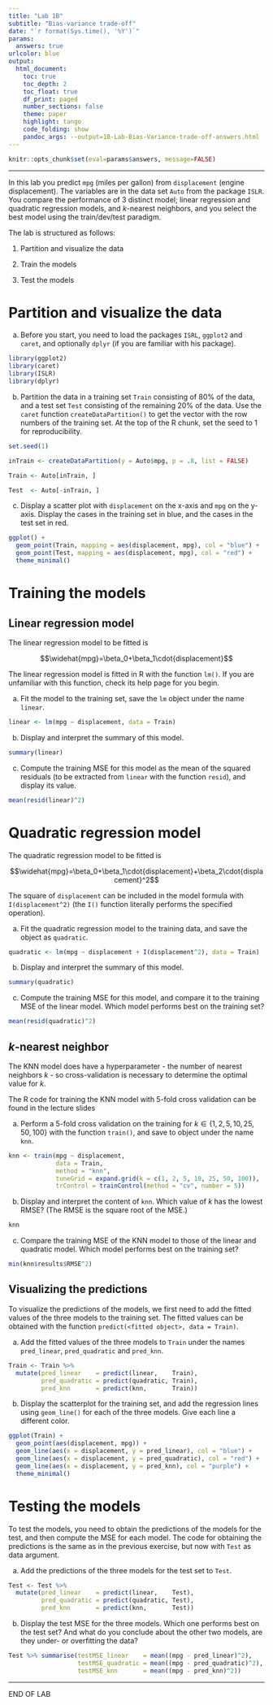 ---
title: "Lab 1B"
subtitle: "Bias-variance trade-off"
date: "`r format(Sys.time(), '%Y')`"
params:
  answers: true
urlcolor: blue
output: 
  html_document:
    toc: true
    toc_depth: 2
    toc_float: true
    df_print: paged
    number_sections: false
    theme: paper
    highlight: tango
    code_folding: show
    pandoc_args: --output=1B-Lab-Bias-Variance-trade-off-answers.html
---

```{r include=FALSE}
knitr::opts_chunk$set(eval=params$answers, message=FALSE)
```


---

In this lab you predict `mpg` (miles per gallon) from `displacement` (engine displacement). The variables are in the data set `Auto` from the package `ISLR`. You compare the performance of 3 distinct model; linear regression and quadratic regression models, and $k$-nearest neighbors, and you select the best model using the train/dev/test paradigm.

The lab is structured as follows:

1. Partition and visualize the data

2. Train the models 

3. Test the models


# Partition and visualize the data

a. Before you start, you need to load the packages `ISRL`, `ggplot2` and `caret`, and optionally `dplyr` (if you are familiar with his package). 


```{r}
library(ggplot2)
library(caret)
library(ISLR)
library(dplyr)
```



b. Partition the data in a training set `Train` consisting of 80% of the data, and a test set `Test` consisting of the remaining 20% of the data. Use the `caret` function `createDataPartition()` to get the vector with the row numbers of the training set. At the top of the R chunk, set the seed to 1 for reproducibility.


```{r}
set.seed(1)

inTrain <- createDataPartition(y = Auto$mpg, p = .8, list = FALSE)

Train <- Auto[inTrain, ]

Test  <- Auto[-inTrain, ]
```


c. Display a scatter plot with `displacement` on the x-axis and `mpg` on the y-axis. Display the cases in the training set in blue, and the cases in the test set in red.

```{r}
ggplot() + 
  geom_point(Train, mapping = aes(displacement, mpg), col = "blue") +
  geom_point(Test, mapping = aes(displacement, mpg), col = "red") +
  theme_minimal()

```

# Training the models

## Linear regression model

The linear regression model to be fitted is

$$\widehat{mpg}=\beta_0+\beta_1\cdot{displacement}$$

The linear regression model is fitted in R with the function `lm()`. If you are unfamiliar with this function, check its help page for you begin.


a. Fit the model to the training set, save the `lm` object under the name `linear`. 

```{r}
linear <- lm(mpg ~ displacement, data = Train)
```

b. Display and interpret the summary of this model.

```{r}
summary(linear)
```


c. Compute the training MSE for this model as the mean of the squared residuals (to be extracted from `linear` with the function `resid`), and display its value. 

```{r}
mean(resid(linear)^2)
```


# Quadratic regression model

The quadratic regression model to be fitted is

$$\widehat{mpg}=\beta_0+\beta_1\cdot{displacement}+\beta_2\cdot{displacement}^2$$

The square of `displacement` can be included in the model formula with `I(displacement^2)` (the `I()` function literally performs the specified operation).

a. Fit the quadratic regression model to the training data, and save the object as `quadratic`.


```{r}
quadratic <- lm(mpg ~ displacement + I(displacement^2), data = Train)
```

b. Display and interpret the summary of this model.

```{r}
summary(quadratic)
```



c. Compute the training MSE for this model, and compare it to the training MSE of the linear model. Which model performs best on the training set? 

```{r}
mean(resid(quadratic)^2)
```


## $k$-nearest neighbor

The KNN model does have a hyperparameter - the number of nearest neighbors $k$ - so cross-validation is necessary to determine the optimal value for $k$. 

The R code for training the KNN model with 5-fold cross validation can be found in the lecture slides 


a. Perform a 5-fold cross validation on the training for $k\in\{ 1, 2, 5, 10, 25, 50, 100\}$ with the function `train()`, and save to object under the name `knn`.


```{r}
knn <- train(mpg ~ displacement, 
             data = Train, 
             method = "knn",
             tuneGrid = expand.grid(k = c(1, 2, 5, 10, 25, 50, 100)),
             trControl = trainControl(method = "cv", number = 5))
```


b. Display and interpret the content of `knn`. Which value of $k$ has the lowest RMSE? (The RMSE is the square root of the MSE.)

```{r}
knn
```



c. Compare the training MSE of the KNN model to those of the linear and quadratic model. Which model performs best on the training set?

```{r}
min(knn$results$RMSE^2)
```


## Visualizing the predictions

To visualize the predictions of the models, we first need to add the fitted values of the three models to the training set. The fitted values can be obtained with the function `predict(<fitted object>, data = Train)`.

a. Add the fitted values of the three models to `Train` under the names `pred_linear`, `pred_quadratic` and `pred_knn`. 

```{r}
Train <- Train %>% 
  mutate(pred_linear    = predict(linear,    Train),
         pred_quadratic = predict(quadratic, Train),
         pred_knn       = predict(knn,       Train))
```


b. Display the scatterplot for the training set, and add the regression lines using `geom_line()` for each of the three models. Give each line a different color.

```{r}
ggplot(Train) + 
  geom_point(aes(displacement, mpg)) +
  geom_line(aes(x = displacement, y = pred_linear), col = "blue") +
  geom_line(aes(x = displacement, y = pred_quadratic), col = "red") +
  geom_line(aes(x = displacement, y = pred_knn), col = "purple") +
  theme_minimal()

```


# Testing the models

To test the models, you need to obtain the predictions of the models for the test, and then compute the MSE for each model. The code for obtaining the predictions is the same as in the previous exercise, but now with `Test` as data argument.


a. Add the predictions of the three models for the test set to `Test`.

```{r}
Test <- Test %>% 
  mutate(pred_linear    = predict(linear,    Test),
         pred_quadratic = predict(quadratic, Test),
         pred_knn       = predict(knn,       Test))
```


b. Display the test MSE for the three models. Which one performs best on the test set? And what do you conclude about the other two models, are they under- or overfitting the data?


```{r}
Test %>% summarise(testMSE_linear    = mean((mpg - pred_linear)^2),
                   testMSE_quadratic = mean((mpg - pred_quadratic)^2),
                   testMSE_knn       = mean((mpg - pred_knn)^2)) 
```


---


END OF LAB
